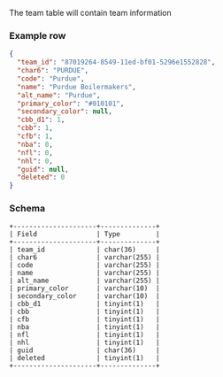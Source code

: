 The team table will contain team information

### Example row
```json
{
  "team_id": "87019264-8549-11ed-bf01-5296e1552828",
  "char6": "PURDUE",
  "code": "Purdue",
  "name": "Purdue Boilermakers",
  "alt_name": "Purdue",
  "primary_color": "#010101",
  "secondary_color": null,
  "cbb_d1": 1,
  "cbb": 1,
  "cfb": 1,
  "nba": 0,
  "nfl": 0,
  "nhl": 0,
  "guid": null,
  "deleted": 0
}
```

### Schema
```console
+---------------------+--------------+
| Field               | Type         |
+---------------------+--------------+
| team_id             | char(36)     |
| char6               | varchar(255) |
| code                | varchar(255) |
| name                | varchar(255) |
| alt_name            | varchar(255) |
| primary_color       | varchar(10)  |
| secondary_color     | varchar(10)  |
| cbb_d1              | tinyint(1)   |
| cbb                 | tinyint(1)   |
| cfb                 | tinyint(1)   |
| nba                 | tinyint(1)   |
| nfl                 | tinyint(1)   |
| nhl                 | tinyint(1)   |
| guid                | char(36)     |
| deleted             | tinyint(1)   |
+---------------------+--------------+
```